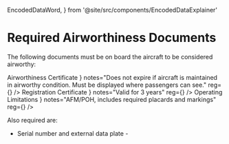   EncodedDataWord,
} from '@site/src/components/EncodedDataExplainer'

# Required Airworthiness Documents

The following documents must be on board the aircraft to be considered
airworthy:

<Acronym>
  <AcronymRow
    letter="A"
    title={
      <a href="/docs/topics/regulations/airworthiness/certificate">
        Airworthiness Certificate
      </a>
    }
    notes="Does not expire if aircraft is maintained in airworthy condition. Must be displayed where passengers can see."
    reg={<Reg part="91.203" />}
  />
  <AcronymRow
    letter="R"
    title={
      <a href="/docs/topics/regulations/airworthiness/registration">
        Registration Certificate
      </a>
    }
    notes="Valid for 3 years"
    reg={<Reg part="91.203" />}
  />
  <AcronymRow
    letter="R"
    title="FCC Radio Station License"
    notes="Required for flights outside the U.S."
  />
  <AcronymRow
    letter="O"
    title={
      <a href="/docs/topics/regulations/airworthiness/afms">
        Operating Limitations
      </a>
    }
    notes="AFM/POH, includes required placards and markings"
    reg={<Reg part="91.9" />}
  />
  <AcronymRow letter="W" title="Weight and Balance information" />
</Acronym>

Also required are:

- Serial number and external data plate - <Reg part="45.11" />
